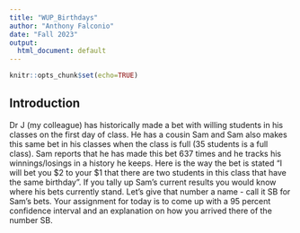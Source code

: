 ```yaml
---
title: "WUP_Birthdays"
author: "Anthony Falconio"
date: "Fall 2023"
output:
  html_document: default
---
```


```r
knitr::opts_chunk$set(echo=TRUE)
```


## Introduction

Dr J (my colleague) has historically made a bet with willing students in his classes on the first day of class. He has a cousin Sam and Sam also makes this same bet in his classes when the class is full (35 students is a full class).
Sam reports that he has made this bet 637 times and he tracks his winnings/losings in a history he keeps. Here is the way the bet is stated "I will bet you $2 to your $1 that there are two students in this class that have the same birthday". If you tally up Sam's current results you would know where his bets currently stand. Let's give that number a name - call it SB for Sam's bets. Your assignment for today is to come up with a 95 percent confidence interval and an explanation on how you arrived there of the number SB.
